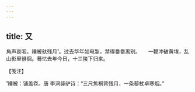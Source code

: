 ```yaml
---
---
---
```

title: 又
---




角声哀咽，襆被驮残月¹。过去华年如电掣，禁得番番离别。　　一鞭冲破黄埃，乱山影里徘徊。蓦忆去年今日，十三陵下归来。





【笺注】


¹襆被：铺盖卷。唐 李洞毙驴诗：“三尺焦桐背残月，一条藜杖卓寒烟。”